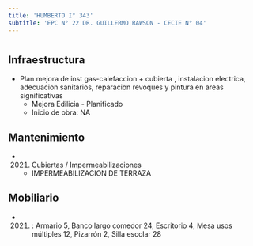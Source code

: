 ```yaml
---
title: 'HUMBERTO I° 343'
subtitle: 'EPC N° 22 DR. GUILLERMO RAWSON - CECIE N° 04'
---
```


#
## Infraestructura

* Plan mejora de inst gas-calefaccion + cubierta , instalacion electrica, adecuacion sanitarios, reparacion revoques y pintura en areas significativas 
    + Mejora Edilicia - Planificado 
    + Inicio de obra: NA 






## Mantenimiento

*  (2021) Cubiertas / Impermeabilizaciones 
    + IMPERMEABILIZACION DE TERRAZA





## Mobiliario

*  (2021) : Armario 5, Banco largo comedor 24, Escritorio 4, Mesa usos múltiples 12, Pizarrón 2, Silla escolar 28 



